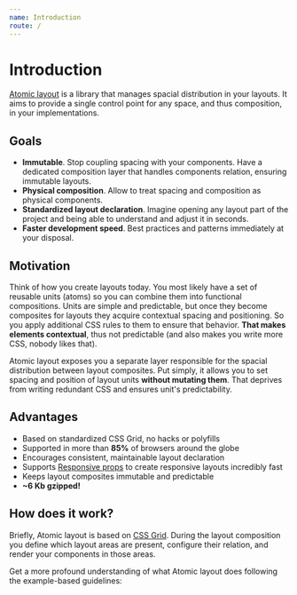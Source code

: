 ```yaml
---
name: Introduction
route: /
---
```



# Introduction

[Atomic layout](https://github.com/kettanaito/atomic-layout) is a library that manages spacial distribution in your layouts. It aims to provide a single control point for any space, and thus composition, in your implementations.

## Goals

- **Immutable**. Stop coupling spacing with your components. Have a dedicated composition layer that handles components relation, ensuring immutable layouts.
- **Physical composition**. Allow to treat spacing and composition as physical components.
- **Standardized layout declaration**. Imagine opening any layout part of the project and being able to understand and adjust it in seconds.
- **Faster development speed**. Best practices and patterns immediately at your disposal.

## Motivation

Think of how you create layouts today. You most likely have a set of reusable units \(atoms\) so you can combine them into functional compositions. Units are simple and predictable, but once they become composites for layouts they acquire contextual spacing and positioning. So you apply additional CSS rules to them to ensure that behavior. **That makes elements contextual**, thus not predictable \(and also makes you write more CSS, nobody likes that\).

Atomic layout exposes you a separate layer responsible for the spacial distribution between layout composites. Put simply, it allows you to set spacing and position of layout units **without mutating them**. That deprives from writing redundant CSS and ensures unit's predictability.

## Advantages

- Based on standardized CSS Grid, no hacks or polyfills
- Supported in more than **85%** of browsers around the globe
- Encourages consistent, maintainable layout declaration
- Supports [Responsive props](fundamentals/responsive-props.md) to create responsive layouts incredibly fast
- Keeps layout composites immutable and predictable
- **~6 Kb gzipped!**

## How does it work?

Briefly, Atomic layout is based on [CSS Grid](https://developer.mozilla.org/en-US/docs/Web/CSS/CSS_Grid_Layout). During the layout composition you define which layout areas are present, configure their relation, and render your components in those areas.

Get a more profound understanding of what Atomic layout does following the example-based guidelines:

<PageRef to="getting-started" name="Getting started" />
